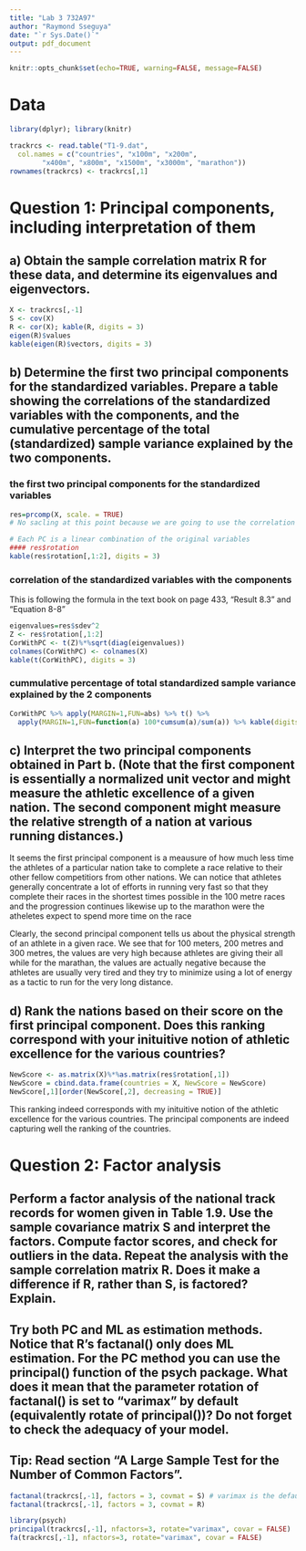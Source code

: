 ```yaml
---
title: "Lab 3 732A97"
author: "Raymond Sseguya"
date: "`r Sys.Date()`"
output: pdf_document
---
```


```r
knitr::opts_chunk$set(echo=TRUE, warning=FALSE, message=FALSE)
```

# Data
```r
library(dplyr); library(knitr)

trackrcs <- read.table("T1-9.dat",
  col.names = c("countries", "x100m", "x200m", 
        "x400m", "x800m", "x1500m", "x3000m", "marathon"))
rownames(trackrcs) <- trackrcs[,1]

```


# Question 1: Principal components, including interpretation of them

## a) Obtain the sample correlation matrix R for these data, and determine its eigenvalues and eigenvectors.
```r
X <- trackrcs[,-1]
S <- cov(X)
R <- cor(X); kable(R, digits = 3)
eigen(R)$values
kable(eigen(R)$vectors, digits = 3)

```


## b) Determine the first two principal components for the standardized variables. Prepare a table showing the correlations of the standardized variables with the components, and the cumulative percentage of the total (standardized) sample variance explained by the two components.

### the first two principal components for the standardized variables
```r
res=prcomp(X, scale. = TRUE)
# No sacling at this point because we are going to use the correlation matrix later

# Each PC is a linear combination of the original variables
#### res$rotation
kable(res$rotation[,1:2], digits = 3)
```


\pagebreak

### correlation of the standardized variables with the components
This is following the formula in the text book on page 433, "Result 8.3" and "Equation 8-8"
```r
eigenvalues=res$sdev^2
Z <- res$rotation[,1:2]
CorWithPC <- t(Z)%*%sqrt(diag(eigenvalues))
colnames(CorWithPC) <- colnames(X)
kable(t(CorWithPC), digits = 3)
```


### cummulative percentage of total standardized sample variance explained by the 2 components
```r
CorWithPC %>% apply(MARGIN=1,FUN=abs) %>% t() %>%
  apply(MARGIN=1,FUN=function(a) 100*cumsum(a)/sum(a)) %>% kable(digits = 3)

```



\pagebreak

## c) Interpret the two principal components obtained in Part b. (Note that the first component is essentially a normalized unit vector and might measure the athletic excellence of a given nation. The second component might measure the relative strength of a nation at various running distances.)

It seems the first principal component is a meausure of how much less time the athletes of a particular nation take to complete a race relative to their other fellow competitiors from other nations. We can notice that athletes generally concentrate a lot of efforts in running very fast so that they complete their races in the shortest times possible in the 100 metre races and the progression continues likewise up to the marathon were the atheletes expect to spend more time on the race

Clearly, the second principal component tells us about the physical strength of an athlete in a given race. We see that for 100 meters, 200 metres and 300 metres, the values are very high because athletes are giving their all while for the marathan, the values are actually negative because the athletes are usually very tired and they try to minimize using a lot of energy as a tactic to run for the very long distance.

\pagebreak

## d) Rank the nations based on their score on the first principal component. Does this ranking correspond with your inituitive notion of athletic excellence for the various countries?
```r
NewScore <- as.matrix(X)%*%as.matrix(res$rotation[,1])
NewScore = cbind.data.frame(countries = X, NewScore = NewScore)
NewScore[,1][order(NewScore[,2], decreasing = TRUE)]

```
This ranking indeed corresponds with my inituitive notion of the athletic excellence for the various countries. The principal components are indeed capturing well the ranking of the countries.



\pagebreak


# Question 2: Factor analysis

## Perform a factor analysis of the national track records for women given in Table 1.9. Use the sample covariance matrix S and interpret the factors. Compute factor scores, and check for outliers in the data. Repeat the analysis with the sample correlation matrix R. Does it make a difference if R, rather than S, is factored? Explain.

## Try both PC and ML as estimation methods. Notice that R's factanal() only does ML estimation. For the PC method you can use the principal() function of the psych package. What does it mean that the parameter rotation of factanal() is set to "varimax" by default (equivalently rotate of principal())? Do not forget to check the adequacy of your model.

## Tip: Read section "A Large Sample Test for the Number of Common Factors".

```r
factanal(trackrcs[,-1], factors = 3, covmat = S) # varimax is the default
factanal(trackrcs[,-1], factors = 3, covmat = R)

library(psych)
principal(trackrcs[,-1], nfactors=3, rotate="varimax", covar = FALSE)
fa(trackrcs[,-1], nfactors=3, rotate="varimax", covar = FALSE)

```

